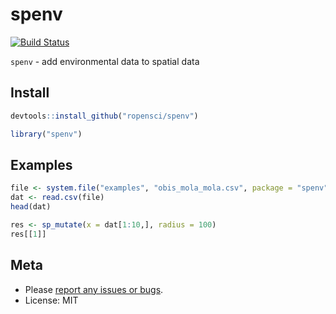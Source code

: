 spenv
========

[![Build Status](https://travis-ci.org/sckott/spenv.svg)](https://travis-ci.org/sckott/spenv)

`spenv` - add environmental data to spatial data

## Install

```r
devtools::install_github("ropensci/spenv")
```

```r
library("spenv")
```

## Examples

```r
file <- system.file("examples", "obis_mola_mola.csv", package = "spenv")
dat <- read.csv(file)
head(dat)
```

```r
res <- sp_mutate(x = dat[1:10,], radius = 100)
res[[1]]
```

## Meta

* Please [report any issues or bugs](https://github.com/sckott/spenv/issues).
* License: MIT
